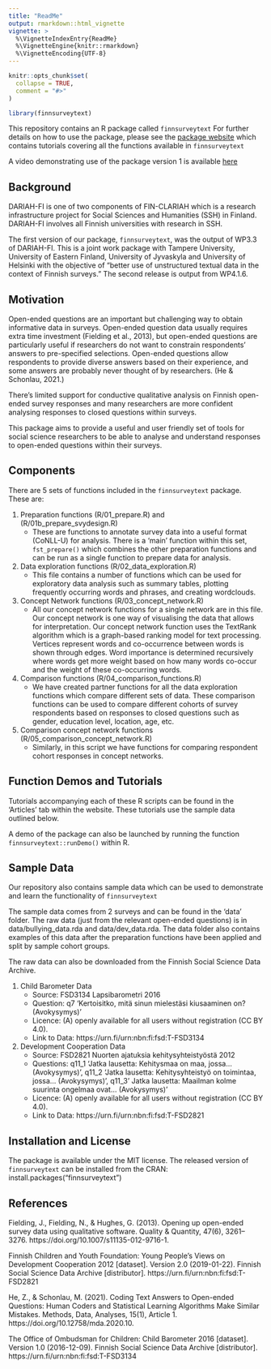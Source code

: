 ```yaml
---
title: "ReadMe"
output: rmarkdown::html_vignette
vignette: >
  %\VignetteIndexEntry{ReadMe}
  %\VignetteEngine{knitr::rmarkdown}
  %\VignetteEncoding{UTF-8}
---
```


```r
knitr::opts_chunk$set(
  collapse = TRUE,
  comment = "#>"
)
```

```r
library(finnsurveytext)
```

This repository contains an R package called `finnsurveytext` 
For further details on how to use the package, please see the [package website](https://dariah-fi-survey-concept-network.github.io/finnsurveytext/index.html) which contains tutorials covering all the functions available in `finnsurveytext` 

A video demonstrating use of the package version 1 is available [here](https://www.helsinki.fi/fi/unitube/video/307d2df5-1a2b-4440-9562-d7d915addc35)
 
## Background ##
DARIAH-FI is one of two components of FIN-CLARIAH which is a research infrastructure project for Social Sciences and Humanities (SSH) in Finland. DARIAH-FI involves all Finnish universities with research in SSH. 
 
The first version of our package, `finnsurveytext`, was the output of WP3.3 of DARIAH-FI. This is a joint work package with Tampere University, University of Eastern Finland, University of Jyvaskyla and University of Helsinki with the objective of "better use of unstructured textual data in the context of Finnish surveys." The second release is output from WP4.1.6.
  
## Motivation ##
Open-ended questions are an important but challenging way to obtain informative data in surveys. Open-ended question data usually requires extra time investment (Fielding et al., 2013), but open-ended questions are particularly useful if researchers do not want to constrain respondents’ answers to pre-specified selections. Open-ended questions allow respondents to provide diverse answers based on their experience, and some answers are probably never thought of by researchers. (He & Schonlau, 2021.)
 
There's limited support for conductive qualitative analysis on Finnish open-ended survey responses and many researchers are more confident analysing responses to closed questions within surveys.
 
This package aims to provide a useful and user friendly set of tools for social science researchers to be able to analyse and understand responses to open-ended questions within their surveys. 
 
## Components ##
There are 5 sets of functions included in the `finnsurveytext` package. These are: 
 
1. Preparation functions (R/01_prepare.R) and (R/01b_prepare_svydesign.R)
    * These are functions to annotate survey data into a useful format (CoNLL-U) for analysis. There is a 'main' function within this set, `fst_prepare()` which combines the other preparation functions and can be run as a single function to prepare data for analysis. 
2. Data exploration functions (R/02_data_exploration.R)
    * This file contains a number of functions which can be used for exploratory data analysis such as summary tables, plotting frequently occurring words and phrases, and creating wordclouds.
3. Concept Network functions (R/03_concept_network.R)
    *	All our concept network functions for a single network are in this file. Our concept network is one way of visualising the data that allows for interpretation. Our concept network function uses the TextRank algorithm which is a graph-based ranking model for text processing. Vertices represent words and co-occurrence between words is shown through edges. Word importance is determined recursively where words get more weight based on how many words co-occur and the weight of these co-occurring words. 
4. Comparison functions (R/04_comparison_functions.R)
    * We have created  partner functions for all the data exploration functions which compare different sets of data. These comparison functions can be used to compare different cohorts of survey respondents based on responses to closed questions such as gender, education level, location, age, etc. 
5.	Comparison concept network functions (R/05_comparison_concept_network.R)
    * Similarly, in this script we have functions for comparing respondent cohort responses in concept networks.
 
## Function Demos and Tutorials ##
Tutorials accompanying each of these R scripts can be found in the 'Articles' tab within the website. These tutorials use the sample data outlined below.  

A demo of the package can also be launched by running the function `finnsurveytext::runDemo()` within R. 
 
 
## Sample Data ##
Our repository also contains sample data which can be used to demonstrate and learn the functionality of `finnsurveytext` 
 
The sample data comes from 2 surveys and can be found in the 'data' folder. The raw data (just from the relevant open-ended questions) is in data/bullying_data.rda and data/dev_data.rda. The data folder also contains examples of this data after the preparation functions have been applied and split by sample cohort groups. 
 
The raw data can also be downloaded from the Finnish Social Science Data Archive.  
 
1. Child Barometer Data
    * Source: FSD3134 Lapsibarometri 2016
    * Question: q7 ‘Kertoisitko, mitä sinun mielestäsi kiusaaminen on? (Avokysymys)’
    *	Licence: (A) openly available for all users without registration (CC BY 4.0).
    *	Link to Data: https://urn.fi/urn:nbn:fi:fsd:T-FSD3134
 
2. Development Cooperation Data
    *	Source: FSD2821 Nuorten ajatuksia kehitysyhteistyöstä 2012
    *	Questions: q11_1 ‘Jatka lausetta: Kehitysmaa on maa, jossa… (Avokysymys)’, q11_2 ‘Jatka lausetta: Kehitysyhteistyö on toimintaa, jossa… (Avokysymys)’, q11_3’ Jatka lausetta: Maailman kolme suurinta	ongelmaa ovat… (Avokysymys)’
    *	Licence: (A) openly available for all users without registration (CC BY 4.0).
    *	Link to Data: https://urn.fi/urn:nbn:fi:fsd:T-FSD2821
 
 
## Installation and License ##
The package is available under the MIT license.
The released version of `finnsurveytext` can be installed from the CRAN: install.packages("finnsurveytext")
 
## References ##
Fielding, J., Fielding, N., & Hughes, G. (2013). Opening up open-ended survey data using qualitative software. Quality & Quantity, 47(6), 3261–3276. https://doi.org/10.1007/s11135-012-9716-1.
 
Finnish Children and Youth Foundation: Young People’s Views on Development Cooperation 2012 [dataset].
Version 2.0 (2019-01-22). Finnish Social Science Data Archive [distributor]. https://urn.fi/urn:nbn:fi:fsd:T-FSD2821
 
He, Z., & Schonlau, M. (2021). Coding Text Answers to Open-ended Questions: Human Coders and Statistical Learning Algorithms Make Similar Mistakes. Methods, Data, Analyses, 15(1), Article 1. https://doi.org/10.12758/mda.2020.10.
 
The Office of Ombudsman for Children: Child Barometer 2016 [dataset]. Version 1.0 (2016-12-09). Finnish
Social Science Data Archive [distributor]. https://urn.fi/urn:nbn:fi:fsd:T-FSD3134
 
 
 
 
 

